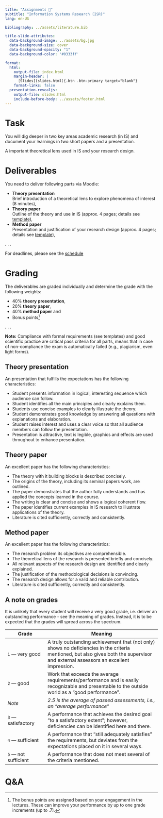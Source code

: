 ```yaml
---
title: "Assignments 📑"  
subtitle: "Information Systems Research (ISR)"
lang: en-US

bibliography: ../assets/literature.bib

title-slide-attributes:
  data-background-image: ../assets/bg.jpg
  data-background-size: cover
  data-background-opacity: "1"
  data-background-color: '#0333ff'

format: 
  html:
    output-file: index.html
    margin-header: | 
      [Slides](slides.html){.btn .btn-primary target="blank"}
    format-links: false   
  presentation-revealjs:
    output-file: slides.html 
    include-before-body: ../assets/footer.html  
---
```



# Task

You will dig deeper in two key areas academic research (in IS) and document your learnings in two short papers and a presentation.

:::html-hidden
:::large
[A important theoretical lens used in IS]{.fragment .fade-in-then-semi-out}
[and your research design.]{.fragment .fade-in-then-semi-out}
:::
:::

# Deliverables

You need to deliver following parts via Moodle:

:::{.incremental}
- __Theory presentation__\
  Brief introduction of a theoretical lens to explore phenomena of interest (8 minutes),
- __Theory paper__\
  Outline of the theory and use in IS (approx. 4 pages; details see [template](assets/ISR_Theory-Paper_Template.docx)),
- __Method paper__\
  Presentation and justification of your research design (approx. 4 pages; details see [template](assets/ISR_Method-Paper_Template.docx)),
:::

. . .

For deadlines, please see the [schedule](../admin/#schedule)

# Grading

The deliverables are graded individually and determine the grade with the following weights:

:::medium
:::{.incremental}
- 40% __theory presentation__,
- 20% __theory paper__, 
- 40% __method paper__ and
- Bonus points[^bonus]
:::
:::

. . .

__Note:__ Compliance with formal requirements (see templates) and good scientific practice are critical pass criteria for all parts, means that in case of non-compliance the exam is automatically failed (e.g., plagiarism, even light forms).

[^bonus]: The bonus points are assigned based on your engagement in the lectures. These can improve your performance by up to one grade increments (up to .7).

## Theory presentation

An presentation that fulfills the expectations has the following characteristics:

:::incremental
- Student presents information in logical, interesting sequence which audience can follow.
- Student identifies all the main principles and clearly explains them.
- Students use concise examples to clearly illustrate the theory.
- Student demonstrates good knowledge by answering all questions with explanations and elaboration.
- Student raises interest and uses a clear voice so that all audience members can follow the presentation.
- Presentation is attractive, text is legible, graphics and effects are used throughout to enhance presentation.
:::

## Theory paper

An excellent paper has the following characteristics:

:::incremental
- The theory with it building blocks is described concisely.
- The origins of the theory, including its seminal papers work, are outlined.
- The paper demonstrates that the author fully understands and has applied the concepts learned in the course.
- The writing is clear and concise and shows a logical coherent flow.
- The paper identifies current examples in IS research to illustrate applications of the theory.
- Literature is cited sufficiently, correctly and consistently.
:::

## Method paper

An excellent paper has the following characteristics:

:::incremental
- The research problem its objectives are comprehensible.
- The theoretical lens of the research is presented briefly and concisely.
- All relevant aspects of the research design are identified and clearly explained.
- The justification of the methodological decisions is convincing.
- The research design allows for a valid and reliable contribution.
- Literature is cited sufficiently, correctly and consistently.
:::

## A note on grades

:::notes
It is unlikely that every student will receive a very good grade, i.e. deliver an outstanding performance - see the meaning of grades.  Instead, it is to be expected that the grades will spread across the spectrum. 
:::

| Grade                    | Meaning
| ------------------------ | -------------------------------------------------------------------- |
| `1` — very   good            | [A   truly outstanding achievement that (not only) shows no deficiencies in the criteria mentioned, but also gives both the supervisor and external assessors an excellent   impression.]{.fragment} |
| `2` — good                   | [Work   that exceeds the average requirements/performance and is easily recognizable   and presentable to the outside world as a “good performance”.]{.fragment}                                              |
| *Note*                   | *2.5   is the average of passed assessments, i.e., an “average   performance”*                                                                                             |
| `3` — satisfactory           | [A   performance that achieves the desired goal "to a satisfactory   extent";       however, deficiencies can be identified here and there. ]{.fragment}                                                      |
| `4` — sufficient             | [A   performance that “still adequately satisfies” the requirements,       but deviates from the expectations placed on it in several ways.  ]{.fragment}                                                     |
| `5` — not   sufficient      | [A   performance that does not meet several of the criteria mentioned.]{.fragment}     

# Q&A {.html-hidden .unlisted .vertical-center  background-color="#0333ff" background-image="../assets/bg.jpg" .headline-only}

